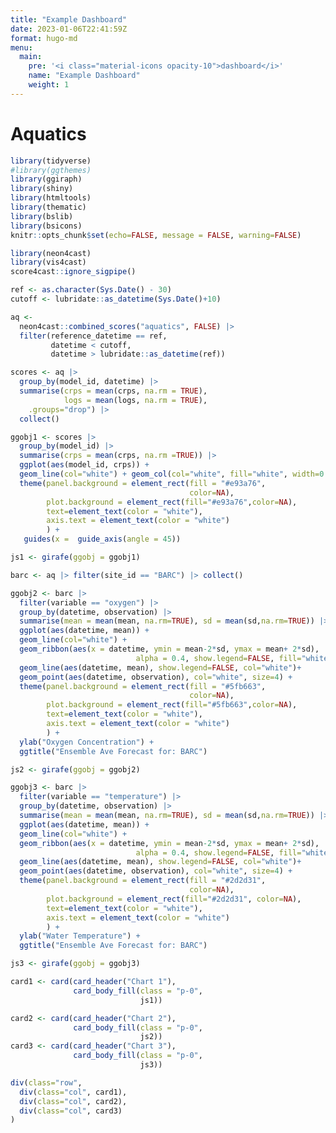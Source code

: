 ```yaml
---
title: "Example Dashboard"
date: 2023-01-06T22:41:59Z
format: hugo-md
menu:
  main:
    pre: '<i class="material-icons opacity-10">dashboard</i>'
    name: "Example Dashboard"
    weight: 1
---
```


# Aquatics

```r
library(tidyverse)
#library(ggthemes)
library(ggiraph)
library(shiny)
library(htmltools)
library(thematic)
library(bslib)
library(bsicons)
knitr::opts_chunk$set(echo=FALSE, message = FALSE, warning=FALSE)

library(neon4cast)
library(vis4cast)
score4cast::ignore_sigpipe()
```





```r
ref <- as.character(Sys.Date() - 30)
cutoff <- lubridate::as_datetime(Sys.Date()+10)

aq <- 
  neon4cast::combined_scores("aquatics", FALSE) |>
  filter(reference_datetime == ref, 
         datetime < cutoff, 
         datetime > lubridate::as_datetime(ref)) 

scores <- aq |>
  group_by(model_id, datetime) |>
  summarise(crps = mean(crps, na.rm = TRUE),
            logs = mean(logs, na.rm = TRUE),
    .groups="drop") |>
  collect()


```

```r
ggobj1 <- scores |>
  group_by(model_id) |>
  summarise(crps = mean(crps, na.rm =TRUE)) |>
  ggplot(aes(model_id, crps)) +
  geom_line(col="white") + geom_col(col="white", fill="white", width=0.3) +
  theme(panel.background = element_rect(fill = "#e93a76",
                                        color=NA),
        plot.background = element_rect(fill="#e93a76",color=NA),
        text=element_text(color = "white"), 
        axis.text = element_text(color = "white")
        ) +
   guides(x =  guide_axis(angle = 45))

js1 <- girafe(ggobj = ggobj1)

```



```r

barc <- aq |> filter(site_id == "BARC") |> collect()

ggobj2 <- barc |> 
  filter(variable == "oxygen") |>
  group_by(datetime, observation) |> 
  summarise(mean = mean(mean, na.rm=TRUE), sd = mean(sd,na.rm=TRUE)) |>
  ggplot(aes(datetime, mean)) + 
  geom_line(col="white") + 
  geom_ribbon(aes(x = datetime, ymin = mean-2*sd, ymax = mean+ 2*sd),
                            alpha = 0.4, show.legend=FALSE, fill="white") +
  geom_line(aes(datetime, mean), show.legend=FALSE, col="white")+
  geom_point(aes(datetime, observation), col="white", size=4) +
  theme(panel.background = element_rect(fill = "#5fb663",
                                        color=NA),
        plot.background = element_rect(fill="#5fb663",color=NA),
        text=element_text(color = "white"), 
        axis.text = element_text(color = "white")
        ) +
  ylab("Oxygen Concentration") + 
  ggtitle("Ensemble Ave Forecast for: BARC")

js2 <- girafe(ggobj = ggobj2)
```



```r
ggobj3 <- barc |> 
  filter(variable == "temperature") |>
  group_by(datetime, observation) |> 
  summarise(mean = mean(mean, na.rm=TRUE), sd = mean(sd,na.rm=TRUE)) |>
  ggplot(aes(datetime, mean)) + 
  geom_line(col="white") + 
  geom_ribbon(aes(x = datetime, ymin = mean-2*sd, ymax = mean+ 2*sd),
                            alpha = 0.4, show.legend=FALSE, fill="white") +
  geom_line(aes(datetime, mean), show.legend=FALSE, col="white")+
  geom_point(aes(datetime, observation), col="white", size=4) +
  theme(panel.background = element_rect(fill = "#2d2d31",
                                        color=NA),
        plot.background = element_rect(fill="#2d2d31", color=NA),
        text=element_text(color = "white"), 
        axis.text = element_text(color = "white")
        ) +
  ylab("Water Temperature") + 
  ggtitle("Ensemble Ave Forecast for: BARC")

js3 <- girafe(ggobj = ggobj3)
```

```r
card1 <- card(card_header("Chart 1"),
              card_body_fill(class = "p-0",
                             js1))

card2 <- card(card_header("Chart 2"),
              card_body_fill(class = "p-0",
                             js2))
card3 <- card(card_header("Chart 3"),
              card_body_fill(class = "p-0",
                             js3))

div(class="row",
  div(class="col", card1),
  div(class="col", card2),
  div(class="col", card3)
)

```
